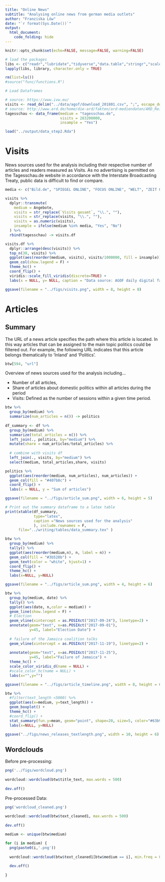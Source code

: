 ```yaml
---
title: "Online News"
subtitle: "Analysing online news from german media outlets"
author: "Franziska Löw"
date: "`r format(Sys.Date())`"
output: 
  html_document:
    code_folding: hide
---
```


```r
knitr::opts_chunk$set(echo=FALSE, message=FALSE, warning=FALSE)
```

```r
# load the packages
libs <- c("readr","lubridate","tidyverse","data.table","stringr","scales","ggthemes","xtable","viridis")
lapply(libs, library, character.only = TRUE)

rm(list=ls())
#source("func/functions.R")

# Load Dataframes

# source: https://www.ivw.eu/
visits <- read_delim("../data/agof/download_201801.csv", ";", escape_double = FALSE, locale = locale(encoding = "ISO-8859-1"),  trim_ws = TRUE)
# source: http://www.ard.de/home/die-ard/fakten/ard-mediendaten/ARD_Reichweitendaten/409224/index.html
tagesschau <- data_frame(medium = "tagesschau.de",
                         visits = 283200000,
                         insample = "Yes")

load("../output/data_step2.Rda")
```

# Visits

News sources used for the analysis including their respective number of articles and readers measured as Visits. As no advertising is permitted on the Tagesschau.de website in accordance with the Interstate Broadcasting Treaty, public data is difficult to find or compare. 

```r
media <- c("Bild.de", "SPIEGEL ONLINE", "FOCUS ONLINE", "WELT", "ZEIT ONLINE", "stern.de")

visits %>%
  dplyr::transmute(
    medium = Angebote,
    visits = str_replace(`Visits gesamt`, "\\.", ""),
    visits = str_replace(visits, "\\.", ""),
    visits = as.numeric(visits),
    insample = ifelse(medium %in% media, "Yes", "No")
  ) %>%
  rbind(tagesschau) -> visits.df
```

```r
visits.df %>%
  dplyr::arrange(desc(visits)) %>%
  top_n(30, visits) %>%
  ggplot(aes(reorder(medium, visits), visits/1000000, fill = insample)) +
  geom_col(show.legend = F) +
  theme_hc() +
  coord_flip() +
  viridis::scale_fill_viridis(discrete=TRUE) +
  labs(x = NULL, y= NULL, caption = "Data source: AGOF daily digital facts\nINFOnline (tagesschau.de)")

ggsave(filename = "../figs/visits.png", width = 8, height = 8)
```

# Articles

## Summary

The URL of a news article specifies the path where this article is located. In this way articles that can be assigned to the main topic politics could be filtered out. For example, the following URL indicates that this article belongs thematically to 'Inland' and 'Politics'. 

```r
btw[594, "url"]
```

Overview of news sources used for the analysis including...
  
  - Number of all articles, 
  - Share of articles about domestic politics within all articles during the period
  - Visits: Defined as the number of sessions within a given time period. 

```r
btw %>%
  group_by(medium) %>%
  summarize(num_articles = n()) -> politics
  
df_summary <- df %>%
  group_by(medium) %>%
  summarize(total_articles = n()) %>%
  left_join(., politics, by="medium") %>%
  mutate(share = num_articles/total_articles) %>%
  
  # combine with visits df
  left_join(., visits, by="medium") %>%
  select(medium, total_articles,share, visits)
```

```r
politics %>%
  ggplot(aes(reorder(medium, num_articles), num_articles)) +
  geom_col(fill = "#407b8c") +
  coord_flip() +
  labs(x = NULL, y = "Sum of articles")

ggsave(filename = "../figs/article_sum.png", width = 6, height = 5)
```

```r
# Print out the summary dataframe to a latex table 
print(xtable(df_summary, 
             type="latex",
             caption ="News sources used for the analysis"
             ), include.rownames = F,
      file="../writing/tables/data_summary.tex" )
```

```r
btw %>%
  group_by(medium) %>%
  tally() %>%
  ggplot(aes(reorder(medium,n), n, label = n)) +
  geom_col(fill = "#3b528b") +
  geom_text(color = "white", hjust=1) +
  coord_flip() +
  theme_hc() +
  labs(x=NULL, y=NULL)

ggsave(filename = "../figs/article_sum.png", width = 4, height = 6)
```

```r
btw %>%
  group_by(medium, date) %>%
  tally() %>%
  ggplot(aes(date, n,color = medium)) +
  geom_line(show.legend = F) +
  # Election
  geom_vline(xintercept = as.POSIXct("2017-09-24"), linetype=2) +
  annotate(geom="text", x=as.POSIXct("2017-09-01"), 
           y=45, label="Election Date") +
  
  # failure of the Jamaica coalition talks
  geom_vline(xintercept = as.POSIXct("2017-11-19"), linetype=2) +
  
  annotate(geom="text", x=as.POSIXct("2017-11-25"), 
           y=45, label="Failure of Jamaica") +
  theme_hc() +
  scale_color_viridis_d(name = NULL) +
  #scale_color_hc(name = NULL) +
  labs(x="",y="")

ggsave(filename = "../figs/article_timeline.png", width = 8, height = 6)
```

```r
btw %>%
  #filter(text_length <5000) %>%
  ggplot(aes(x=medium, y=text_length)) +
  geom_boxplot() +
  theme_hc() +
  #coord_flip() +
  stat_summary(fun.y=mean, geom="point", shape=20, size=5, color="#63b97b", fill="#63b97b") +
  labs(x=NULL, y=NULL)

ggsave("../figs/news_releases_textlength.png", width = 10, height = 6)
```

## Wordclouds 

Before pre-processing:
```r
png('../figs/wordcloud.png')
  
wordcloud::wordcloud(btw$title_text, max.words = 500)
  
dev.off()
```

Pre-processed Data:

```r
png('wordcloud_cleaned.png')
  
wordcloud::wordcloud(btw$text_cleaned1, max.words = 500)
  
dev.off()
```

```r
medium <- unique(btw$medium)

for (i in medium) {
  png(paste0(i,'.png'))
  
  wordcloud::wordcloud(btw$text_cleaned1[btw$medium == i], min.freq = 00)
  
  dev.off()
  
}
```


